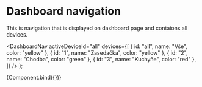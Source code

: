 
<Meta title="Modules/Dashboard navigation" component={DashboardNav} />

# Dashboard navigation

This is navigation that is displayed on dashboard page and contaions all devices.

  <DashboardNav
    activeDeviceId="all"
    devices={[
      { id: "all", name: "Vše", color: "yellow" },
      { id: "1", name: "Zasedačka", color: "yellow" },
      { id: "2", name: "Chodba", color: "green" },
      { id: "3", name: "Kuchyňe", color: "red" },
    ]}
  />
);

<Canvas>
  <Story name="Dashboard navigation">{Component.bind({})}</Story>
</Canvas>
